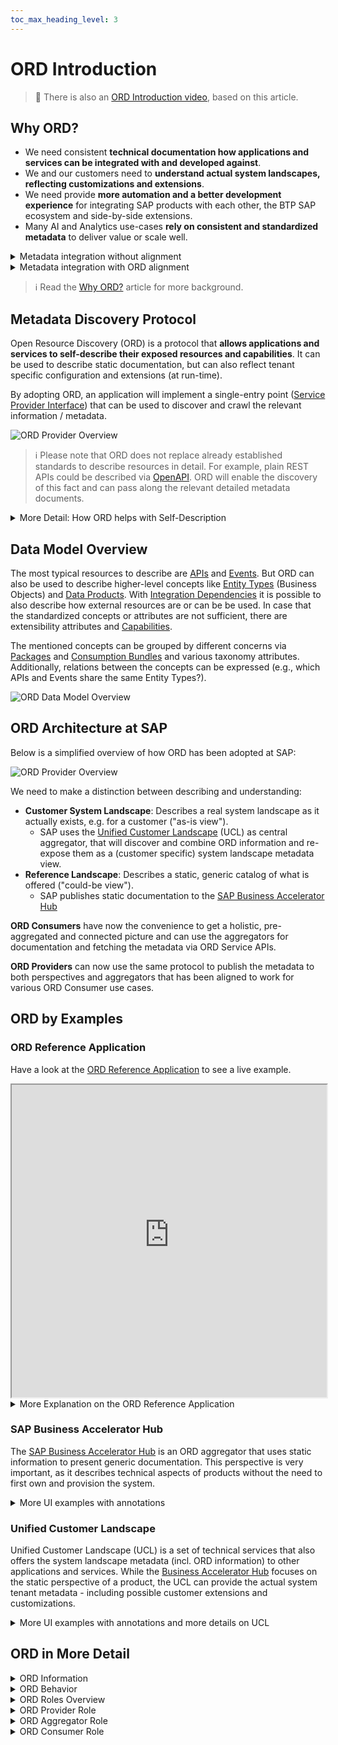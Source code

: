 ```yaml
---
toc_max_heading_level: 3
---
```


# ORD Introduction

> 🎦 There is also an [ORD Introduction video](./details/videos/introduction.md), based on this article.

## Why ORD?

* We need consistent **technical documentation how applications and services can be integrated with and developed against**.
* We and our customers need to **understand actual system landscapes, reflecting customizations and extensions**.
* We need provide **more automation and a better development experience** for integrating SAP products with each other, the BTP SAP ecosystem and side-by-side extensions.
* Many AI and Analytics use-cases **rely on consistent and standardized metadata** to deliver value or scale well.

<details><summary>Metadata integration without alignment</summary><p>

Without alignment on metadata standards and how they are discovered, all metadata integration between providers and consumers happens on a point-to-point basis.
This not only means a lot of integrations, but also that the integrations may need to be implemented differently.

This is a similar situation when there was no standardization on charging cable adapters.
It was difficult or sometimes impossible to connect various devices and led to high efforts and waste for everyone.

![ORD Provider Overview](/img/no-aligned-standards.svg 'Metadata Integration without alignment')

</p></details>

<details><summary>Metadata integration with ORD alignment</summary><p>

We can tackle this problem by introducing two concepts: First, use **aligned standards for metadata description and discovery**.
Second, use a **central aggregator**, which can read metadata from all providers and can serve the information to all consumers.

![ORD Provider Overview](/img/aligned-standards.svg 'Metadata Integration with ORD')

</p></details>

> ℹ Read the [Why ORD?](./details/articles/why-ord.md) article for more background.

## Metadata Discovery Protocol

Open Resource Discovery (ORD) is a protocol that **allows applications and services to self-describe their exposed resources and capabilities**.
It can be used to describe static documentation, but can also reflect tenant specific configuration and extensions (at run-time).

By adopting ORD, an application will implement a single-entry point ([Service Provider Interface](https://en.wikipedia.org/wiki/Service_provider_interface)) that can be used to discover and crawl the relevant information / metadata.

<div style={{"text-align": "center"}}>

![ORD Provider Overview](/img/ord-provider-overview.svg 'ORD Provider Overview')

</div>

> ℹ Please note that ORD does not replace already established standards to describe resources in detail.
> For example, plain REST APIs could be described via [OpenAPI](https://www.openapis.org/).
> ORD will enable the discovery of this fact and can pass along the relevant detailed metadata documents.

<details><summary>More Detail: How ORD helps with Self-Description</summary><p>

In the picture above, the center is an application or service describing itself.
They typically have multiple resources and capabilities that are outward facing and are of interest for external consumers.

Typically, ORD is used to describe [APIs](./spec-v1/interfaces/document#api-resource) and [Events](./spec-v1/interfaces/document#event-resource), but it also supports higher-level concepts like [Entity Types](./spec-v1/interfaces/document#entity-type) (Business Objects) and [Data Products](./spec-v1/interfaces/document#data-products) (beta).
With [Integration Dependencies](./spec-v1/interfaces/document#integration-dependency) the (potential) use of external resources can be stated, too.
In case that the standardized concepts or attributes are not sufficient, there are extensibility attributes and [Capabilities](./spec-v1/interfaces/document#capability).

ORD standardizes how those information can be automatically discovered and aggregated.
Please note that ORD is no replacement for detailed resource definition standards like OpenAPI.
Instead, it describes a bigger context with shared, high-level information, taxonomy and relations between the described resources.
It also standardizes the publishing and discovery related interfaces and behaviors, to ensure a high degree of automation that allows us to keep in sync with reality.
The same ORD implementation can be used to both describe the tenant-specific customer landscape and the static reference landscape view to an API Catalog.

When ORD information get combined by a central ORD aggregator and integrated with other, central metadata sources, we can realize a connected (customer) **system landscape metadata view**.
This gives both SAP and our customers better introspection about the actual system landscape. This enables or improves many meta-data driven use-cases (like low-code/no-code).

The specification provides a shared contract and alignment point for the ecosystem, spanning various consumers and providers. This allows to have one aligned standard instead of a wild growth of specific point-to-point alignments and integrations.

</p></details>

## Data Model Overview

The most typical resources to describe are [APIs](./spec-v1/interfaces/document#api-resource) and [Events](./spec-v1/interfaces/document#event-resource).
But ORD can also be used to describe higher-level concepts like [Entity Types](./spec-v1/interfaces/document#entity-type) (Business Objects) and [Data Products](./spec-v1/interfaces/document#data-products).
With [Integration Dependencies](./spec-v1/interfaces/document#integration-dependency) it is possible to also describe how external resources are or can be be used.
In case that the standardized concepts or attributes are not sufficient, there are extensibility attributes and [Capabilities](./spec-v1/interfaces/document#capability).

The mentioned concepts can be grouped by different concerns via [Packages](./spec-v1/interfaces/document#package) and [Consumption Bundles](./spec-v1/interfaces/document#consumption-bundle) and various taxonomy attributes.
Additionally, relations between the concepts can be expressed (e.g., which APIs and Events share the same Entity Types?).

<div style={{"text-align": "center"}}>

![ORD Data Model Overview](/img/ord-high-level-data-model.drawio.svg 'ORD Data Model Overview')

</div>

## ORD Architecture at SAP

Below is a simplified overview of how ORD has been adopted at SAP:

![ORD Provider Overview](/img/ord-sap-architecture-overview.svg 'SAP ORD Architecture Overview')

We need to make a distinction between describing and understanding:
* **Customer System Landscape**: Describes a real system landscape as it actually exists, e.g. for a customer ("as-is view").
  * SAP uses the [Unified Customer Landscape](#unified-customer-landscape) (UCL) as central aggregator, that will discover and combine ORD information and re-expose them as a (customer specific) system landscape metadata view.
* **Reference Landscape**: Describes a static, generic catalog of what is offered ("could-be view").
  * SAP publishes static documentation to the [SAP Business Accelerator Hub](#sap-business-accelerator-hub)

**ORD Consumers** have now the convenience to get a holistic, pre-aggregated and connected picture and can use the aggregators for documentation and fetching the metadata via ORD Service APIs.

**ORD Providers** can now use the same protocol to publish the metadata to both perspectives and aggregators that has been aligned to work for various ORD Consumer use cases.

## ORD by Examples

### ORD Reference Application

Have a look at the [ORD Reference Application](https://ord-reference-application.cfapps.sap.hana.ondemand.com/) to see a live example.

<iframe src="https://ord-reference-application.cfapps.sap.hana.ondemand.com/" width="100%" height="500px"></iframe>

<details><summary>More Explanation on the ORD Reference Application</summary><p>

The ORD Reference Application shows a simple application, which offers a few APIs and Events.
Some of the APIs are public and are of interest for outside consumers to learn about.

The flow to crawl the application for relevant metadata is the following:

* Execute an HTTP GET request on the [.well-known/open-resource-discovery](https://ord-reference-application.cfapps.sap.hana.ondemand.com/.well-known/open-resource-discovery) entry point.
  * With a successful response we now know that ORD is supported, where to find the actual information (`documents.url`) and how to access them (`documents.accessStrategies`)
* Execute an HTTP GET request on the [first ORD document](https://ord-reference-application.cfapps.sap.hana.ondemand.com/open-resource-discovery/v1/documents/1), we discovered from the previous step.
  * Here we now find the actual information, like the APIs and Events the application exposes, but also taxonomy like information like what product it is or how the information are structured into packages.
* For a particular API, we find out that it's a plain REST API, described with OpenAPI v3 in JSON format. We also learn how and where to download its [OpenAPI resource definition](https://ord-reference-application.cfapps.sap.hana.ondemand.com/astronomy/v1/openapi/oas3.json).

</p></details>

### SAP Business Accelerator Hub

The [SAP Business Accelerator Hub](https://api.sap.com/) is an ORD aggregator that uses static information to present generic documentation.
This perspective is very important, as it describes technical aspects of products without the need to first own and provision the system.

<details><summary>More UI examples with annotations</summary><p>

![SAP Business Accelerator Hub Example 1](/img/business-accelerator-hub-example1.png 'SAP Business Accelerator Hub Example 1')

![SAP Business Accelerator Hub Example 2](/img/business-accelerator-hub-example2.png 'SAP Business Accelerator Hub Example 2')

</p></details>

### Unified Customer Landscape

Unified Customer Landscape (UCL) is a set of technical services that also offers the system landscape metadata (incl. ORD information) to other applications and services.
While the [Business Accelerator Hub](#sap-business-accelerator-hub) focuses on the static perspective of a product, the UCL can provide the actual system tenant metadata - including possible customer extensions and customizations.

<details><summary>More UI examples with annotations and more details on UCL</summary><p>

![BTP Cockpit System Landscape via UCL](/img/btp-cockpit-ucl-example.png 'BTP Cockpit System Landscape via UCL')

The UCL offers information about the customer system landscape and managing integrations, as can be seen in the [SAP BTP](https://www.sap.com/products/technology-platform.html) Cockpit in the System Landscape UI.
Here customers can see their own systems and manage them e.g. grouping them via formations that enable trust and automatic integration between them for specific scenarios.
Systems that are in the same formation usually need to get information about each other, some of which may be provided via ORD.

* The UCL automatically aggregates and consolidates all the information about the customer’s IT landscape into one unified machine-readable extensible graph-like landscape model.
  This model includes information about the customers SAP, Partner 3rd party and on-premise application (service) tenants as well as metadata about their API, event and connectivity-related requirements, existing integrations and their state.
  This includes amongst other things, also the ORD metadata of the systems.
* The automatically aggregated landscape model is then *re-exposed for discovery and introspection* to various SAP and Partner UIs and tools that customers use to oversee, manage and monitor their IT landscape.
  The metadata is also used to simplify development, e.g. for side-by-side extensions and Low-Code/No-Code tools.
  This is achieved by offering industry-standard GraphQL and OData APIs with rich querying capabilities.
* Provides the so called "managed by SAP" experience in the domain of integration lifecycle management** and therefore allow customers to focus purely on taking business decisions and not doing or caring about the actual technical wiring and integration setup underneath. This is achieved by providing active automation over the integrations based on already available metadata, specified by the Application Providers about what integrations are required and how they can be established. Leveraging the automated integration lifecycle management makes the life of both Customers and Application Providers much easier, as the day 2 operations, such as credentials rotation also happen automatically.

In the UI screenshot, the most notable concept is the [ORD System Instance](./index.md#def-system-instance), which is usually a tenant.
If ORD information are provided, the detail view can show them and they will be made available to other systems in the same formation or account context.

</p></details>

## ORD in More Detail

<details><summary>ORD Information</summary><p>

ORD as a protocol standardizes both the **information model** and the [behavior](#ord-behaviors) how the information are exchanged.

Typical questions that are addressed on ORD level are:
* Get an complete overview of the resources and capabilities
* What type of resource something is and how to access its metadata or the resource itself
* Where to find more information on the resource, e.g. links to machine-readable definitions (e.g. OpenAPI)
* Get overview documentation and find links to external human readable documentation
* How the resources fit into a global taxonomy
* How resources relate to each other (e.g. for navigation)

![ORD Information Overview](/img/ord-information-overview.svg 'ORD Information Overview')

</p></details>

<details><summary>ORD Behavior</summary><p>

ORD can enable fully automated metadata discovery and exchange (after initial onboarding).
by also standardizing how the information are discovered, transported and accessed. See [ORD Transport Modes](./spec-v1/index.md#ord-transport-modes) for an example.

![ORD Behavior Overview](/img/ord-behavior-overview.svg 'ORD Behavior Overview')

</p></details>

<details><summary>ORD Roles Overview</summary><p>

In ORD there are three roles that systems can have.
Depending on the role, only some parts of the specification are relevant and need to be implemented.
One system can also have more than one role, e.g. an ORD Provider can also be an ORD Consumer.

![ORD Roles Overview](/img/ord-roles-overview.svg 'ORD Roles Overview')

</p></details>

<details><summary>ORD Provider Role</summary><p>

The [ORD Provider](./spec-v1/index.md#ord-provider)  is a system that describes itself via ORD, so it's metadata becomes available to interested ORD Consumers.

They have to implement one of the ORD transport modes (currently only a pull-based API is supported), so the ORD information and related metadata definitions can be discovered and fetched.

![ORD Provider Role](/img/ord-role-provider.svg 'ORD Provider Role')

</p></details>

<details><summary>ORD Aggregator Role</summary><p>

The [ORD Aggregator](./spec-v1/index.md#ord-aggregator) has the job to simplify the life of ORD Consumers.
It will discover and connect to many ORD Providers and fetch their metadata.
It may also integrate information from other (usually central) repositories.
Since it builds an aggregated overview, here the decentralized information from many sources can come together and form a connected graph of metadata knowledge.

It's most notable feature is that it offers an [ORD Service](./spec-v1/index.md#ord-service), which offers a high-quality API to ORD consumers.
The information offered represent an aggregated, connected and consolidated metadata overview.

![ORD Aggregator Role](/img/ord-role-aggregator.svg 'ORD Aggregator Role')

</p></details>

<details><summary>ORD Consumer Role</summary><p>

The [ORD Consumer](./spec-v1/index.md#ord-consumer) is interested in learning about the resources and capabilities of other systems.

Ideally, it will get them from the ORD Aggregator, where a complete overview is offered with a

![ORD Consumer Role](/img/ord-role-consumer.svg 'ORD Consumer Role')

</p></details>
